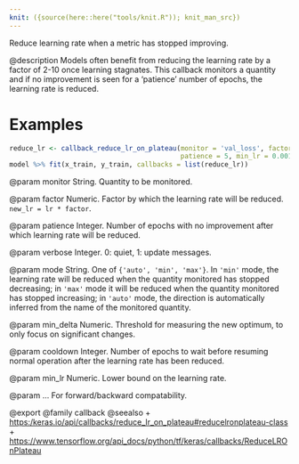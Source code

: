 ```yaml
---
knit: ({source(here::here("tools/knit.R")); knit_man_src})
---
```

Reduce learning rate when a metric has stopped improving.

@description
Models often benefit from reducing the learning rate by a factor
of 2-10 once learning stagnates. This callback monitors a
quantity and if no improvement is seen for a 'patience' number
of epochs, the learning rate is reduced.

# Examples
```r
reduce_lr <- callback_reduce_lr_on_plateau(monitor = 'val_loss', factor = 0.2,
                                           patience = 5, min_lr = 0.001)
model %>% fit(x_train, y_train, callbacks = list(reduce_lr))
```

@param monitor
String. Quantity to be monitored.

@param factor
Numeric. Factor by which the learning rate will be reduced.
`new_lr = lr * factor`.

@param patience
Integer. Number of epochs with no improvement after which
learning rate will be reduced.

@param verbose
Integer. 0: quiet, 1: update messages.

@param mode
String. One of `{'auto', 'min', 'max'}`. In `'min'` mode,
the learning rate will be reduced when the
quantity monitored has stopped decreasing; in `'max'` mode it will
be reduced when the quantity monitored has stopped increasing; in
`'auto'` mode, the direction is automatically inferred from the name
of the monitored quantity.

@param min_delta
Numeric. Threshold for measuring the new optimum, to only focus
on significant changes.

@param cooldown
Integer. Number of epochs to wait before resuming normal
operation after the learning rate has been reduced.

@param min_lr
Numeric. Lower bound on the learning rate.

@param ...
For forward/backward compatability.

@export
@family callback
@seealso
+ <https:/keras.io/api/callbacks/reduce_lr_on_plateau#reducelronplateau-class>
+ <https://www.tensorflow.org/api_docs/python/tf/keras/callbacks/ReduceLROnPlateau>
